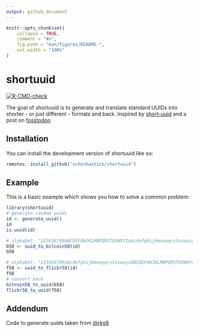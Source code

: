 ```yaml
---
output: github_document
---
```


<!-- README.md is generated from README.Rmd. Please edit that file -->

```r
knitr::opts_chunk$set(
    collapse = TRUE,
    comment = "#>",
    fig.path = "man/figures/README-",
    out.width = "100%"
)
```

# shortuuid

<!-- badges: start -->
[![R-CMD-check](https://github.com/schochastics/shortuuid/actions/workflows/R-CMD-check.yaml/badge.svg)](https://github.com/schochastics/shortuuid/actions/workflows/R-CMD-check.yaml)
<!-- badges: end -->

The goal of shortuuid is to generate and translate standard UUIDs into shorter - or just different - formats and back.
Inspired by [short-uuid](https://www.npmjs.com/package/short-uuid) and a post on [fosstodon](https://fosstodon.org/@josi/112978240064605859)

## Installation

You can install the development version of shortuuid like so:

``` r
remotes::install_github("schochastics/shortuuid")
```

## Example

This is a basic example which shows you how to solve a common problem:

```r
library(shortuuid)
# generate random uuids
id <- generate_uuid()
id
is.uuid(id)

# alphabet: "123456789ABCDEFGHJKLMNPQRSTUVWXYZabcdefghijkmnopqrstuvwxyz"
b58 <- uuid_to_bitcoin58(id)
b58

# alphabet: "123456789abcdefghijkmnopqrstuvwxyzABCDEFGHJKLMNPQRSTUVWXYZ"
f58 <- uuid_to_flickr58(id)
f58
# convert back
bitcoin58_to_uuid(b58)
flickr58_to_uuid(f58)
```

## Addendum

Code to generate uuids taken from [@rkg8](https://github.com/rkg82/uuid-v4)
